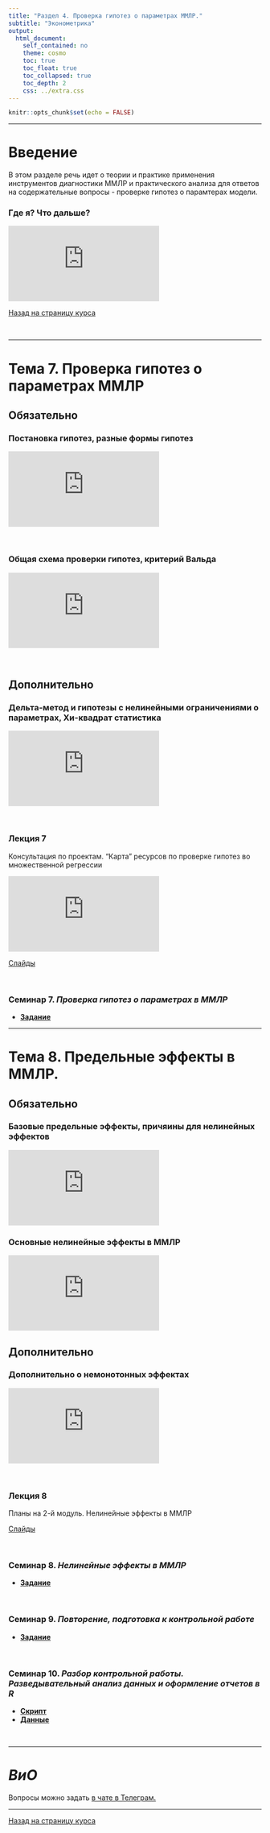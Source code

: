 ```yaml
---
title: "Раздел 4. Проверка гипотез о параметрах ММЛР."
subtitle: "Эконометрика"
output:  
  html_document:  
    self_contained: no  
    theme: cosmo
    toc: true
    toc_float: true
    toc_collapsed: true
    toc_depth: 2
    css: ../extra.css
---
```


```r
knitr::opts_chunk$set(echo = FALSE)
```

---

# Введение

В этом разделе речь идет о теории и практике применения инструментов диагностики ММЛР и практического анализа для ответов на содержательные вопросы - проверке гипотез о парамтерах модели.

### Где я? Что дальше?

<iframe src="https://www.youtube.com/embed/NJMe4mQ0msU" title="YouTube video player" frameborder="0" allow="accelerometer; autoplay; clipboard-write; encrypted-media; gyroscope; picture-in-picture" allowfullscreen></iframe>


[Назад на страницу курса](../ecox22.html)

</br>

---

# Тема 7. Проверка гипотез о параметрах ММЛР

## Обязательно

### Постановка гипотез, разные формы гипотез

<iframe src="https://www.youtube.com/embed/AhtyxkURnbw" title="YouTube video player" frameborder="0" allow="accelerometer; autoplay; clipboard-write; encrypted-media; gyroscope; picture-in-picture" allowfullscreen></iframe>
</br>

### Общая схема проверки гипотез, критерий Вальда

<iframe src="https://www.youtube.com/embed/5nHmVp90nyc" title="YouTube video player" frameborder="0" allow="accelerometer; autoplay; clipboard-write; encrypted-media; gyroscope; picture-in-picture" allowfullscreen></iframe>

</br>

## Дополнительно 

### Дельта-метод и гипотезы с нелинейными ограничениями о параметрах, Хи-квадрат статистика

<iframe src="https://www.youtube.com/embed/p1ApO06ZsDM" title="YouTube video player" frameborder="0" allow="accelerometer; autoplay; clipboard-write; encrypted-media; gyroscope; picture-in-picture" allowfullscreen></iframe>

</br>

### Лекция 7
Консультация по проектам. "Карта" ресурсов по проверке гипотез во множественной регрессии

<iframe src="https://www.youtube.com/embed/E9mwn0po8_o" title="YouTube video player" frameborder="0" allow="accelerometer; autoplay; clipboard-write; encrypted-media; gyroscope; picture-in-picture" allowfullscreen></iframe>

[Слайды](lect07_projects_hypotheses.pdf)

</br>

### Семинар 7. *Проверка гипотез о параметрах в ММЛР*

- [**Задание**](sem07_Wald.html)

---

# Тема 8. Предельные эффекты в ММЛР.

## Обязательно 

### Базовые предельные эффекты, причяины для нелинейных эффектов

<iframe src="https://www.youtube.com/embed/mXjxnv0MkBk" title="YouTube video player" frameborder="0" allow="accelerometer; autoplay; clipboard-write; encrypted-media; gyroscope; picture-in-picture" allowfullscreen></iframe>

### Основные нелинейные эффекты в ММЛР

<iframe src="https://www.youtube.com/embed/A5J3PemDD_Q" title="YouTube video player" frameborder="0" allow="accelerometer; autoplay; clipboard-write; encrypted-media; gyroscope; picture-in-picture" allowfullscreen></iframe>

## Дополнительно

### Дополнительно о немонотонных эффектах

<iframe src="https://www.youtube.com/embed/XnHKaHhjX3M" title="YouTube video player" frameborder="0" allow="accelerometer; autoplay; clipboard-write; encrypted-media; gyroscope; picture-in-picture" allowfullscreen></iframe>

</br>

### Лекция 8
Планы на 2-й модуль. Нелинейные эффекты в ММЛР

[Слайды](lect08_nonlin.pdf)

</br>

### Семинар 8. *Нелинейные эффекты в ММЛР*

- [**Задание**](sem08_nonlin.html)

</br>

### Семинар 9. *Повторение, подготовка к контрольной работе*

- [**Задание**](sem09_me_prepare.html)

</br>

### Семинар 10. *Разбор контрольной работы. Разведывательный анализ данных и оформление отчетов в R*

- [**Скрипт**](sem10_reports_updated.R)
- [**Данные**](datasets/MEPS.csv)

</br>

---

# *ВиО*

Вопросы можно задать [в чате в Телеграм.](https://t.me/+0kRsodLpmzRmZjEy)

---

[Назад на страницу курса](../ecox22.html)
